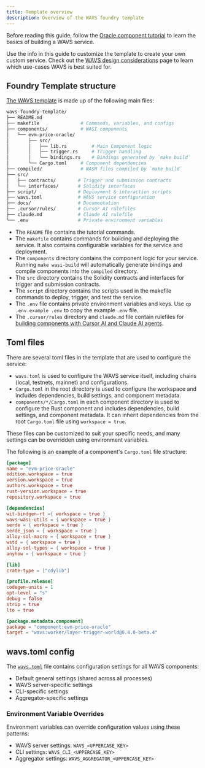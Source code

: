 ```yaml
---
title: Template overview
description: Overview of the WAVS foundry template
---
```


<Callout title="Follow the tutorial" type="info">

Before reading this guide, follow the [Oracle component tutorial](/tutorial/1-overview) to learn the basics of building a WAVS service.

</Callout>

Use the info in this guide to customize the template to create your own custom service. Check out the [WAVS design considerations](/design) page to learn which use-cases WAVS is best suited for.

## Foundry Template structure

[The WAVS template](https://github.com/Lay3rLabs/wavs-foundry-template) is made up of the following main files:

```bash
wavs-foundry-template/
├── README.md
├── makefile               # Commands, variables, and configs
├── components/            # WASI components
│   └── evm-price-oracle/
│       ├── src/
│       │   ├── lib.rs         # Main Component logic
│       │   ├── trigger.rs     # Trigger handling
│       │   └── bindings.rs    # Bindings generated by `make build`
│       └── Cargo.toml     # Component dependencies
├── compiled/              # WASM files compiled by `make build`
├── src/
│   ├── contracts/        # Trigger and submission contracts
│   └── interfaces/       # Solidity interfaces
├── script/               # Deployment & interaction scripts
├── wavs.toml             # WAVS service configuration
├── docs/                 # Documentation
├── .cursor/rules/        # Cursor AI rulefiles
├── claude.md             # Claude AI rulefile
└── .env                  # Private environment variables
```

- The `README` file contains the tutorial commands.
- The `makefile` contains commands for building and deploying the service. It also contains configurable variables for the service and deployment.
- The `components` directory contains the component logic for your service. Running `make wasi-build` will automatically generate bindings and compile components into the `compiled` directory.
- The `src` directory contains the Solidity contracts and interfaces for trigger and submission contracts.
- The `script` directory contains the scripts used in the makefile commands to deploy, trigger, and test the service.
- The `.env` file contains private environment variables and keys. Use `cp .env.example .env` to copy the example `.env` file.
- The `.cursor/rules` directory and `claude.md` file contain rulefiles for [building components with Cursor AI and Claude AI agents](/handbook/ai).

## Toml files

There are several toml files in the template that are used to configure the service:

- `wavs.toml` is used to configure the WAVS service itself, including chains (local, testnets, mainnet) and configurations.
- `Cargo.toml` in the root directory is used to configure the workspace and includes dependencies, build settings, and component metadata.
- `components/*/Cargo.toml` in each component directory is used to configure the Rust component and includes dependencies, build settings, and component metadata. It can inherit dependencies from the root `Cargo.toml` file using `workspace = true`.

These files can be customized to suit your specific needs, and many settings can be overridden using environment variables.

The following is an example of a component's `Cargo.toml` file structure:

```toml
[package]
name = "evm-price-oracle"
edition.workspace = true
version.workspace = true
authors.workspace = true
rust-version.workspace = true
repository.workspace = true

[dependencies]
wit-bindgen-rt ={ workspace = true }
wavs-wasi-utils = { workspace = true }
serde = { workspace = true }
serde_json = { workspace = true }
alloy-sol-macro = { workspace = true }
wstd = { workspace = true }
alloy-sol-types = { workspace = true }
anyhow = { workspace = true }

[lib]
crate-type = ["cdylib"]

[profile.release]
codegen-units = 1
opt-level = "s"
debug = false
strip = true
lto = true

[package.metadata.component]
package = "component:evm-price-oracle"
target = "wavs:worker/layer-trigger-world@0.4.0-beta.4"

```

## wavs.toml config

The [`wavs.toml`](https://github.com/Lay3rLabs/wavs-foundry-template/blob/main/wavs.toml) file contains configuration settings for all WAVS components:
- Default general settings (shared across all processes)
- WAVS server-specific settings
- CLI-specific settings
- Aggregator-specific settings

### Environment Variable Overrides

Environment variables can override configuration values using these patterns:
- WAVS server settings: `WAVS_<UPPERCASE_KEY>`
- CLI settings: `WAVS_CLI_<UPPERCASE_KEY>`
- Aggregator settings: `WAVS_AGGREGATOR_<UPPERCASE_KEY>`
